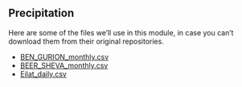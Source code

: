 ## Precipitation

Here are some of the files we'll use in this module, in case you can't download them from their original repositories.

* [BEN_GURION_monthly.csv](/archive/data/BEN_GURION_monthly.csv)
* [BEER_SHEVA_monthly.csv](/archive/data/BEER_SHEVA_monthly.csv)
* [Eilat_daily.csv](/archive/data/Eilat_daily.csv)